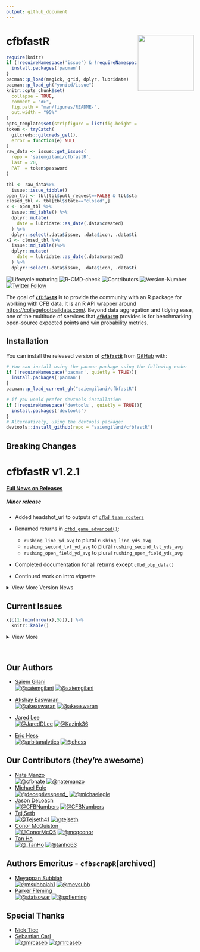 ---
output: github_document
---
# **cfbfastR**  <a href='http://saiemgilani.github.io/cfbfastR'><img src='man/figures/logo.png' align="right" height="150" /></a>
```{r, include = FALSE}
require(knitr)
if (!requireNamespace('issue') & !requireNamespace('pacman')){
  install.packages('pacman')
}
pacman::p_load(magick, grid, dplyr, lubridate)
pacman::p_load_gh("yonicd/issue")
knitr::opts_chunk$set(
  collapse = TRUE,
  comment = "#>",
  fig.path = "man/figures/README-",
  out.width = "95%"
)
opts_template$set(stripfigure = list(fig.height = 8, out.width = "95%"))
token <- tryCatch(
  gitcreds::gitcreds_get(),
  error = function(e) NULL
)
raw_data <- issue::get_issues(
  repo = 'saiemgilani/cfbfastR',
  last = 20,
  PAT  = token$password
)

tbl <- raw_data%>%
  issue::issue_tibble()
open_tbl <- tbl[tbl$pull_request==FALSE & tbl$state=="open",]
closed_tbl <- tbl[tbl$state=="closed",]
x <- open_tbl %>%
  issue::md_table() %>% 
  dplyr::mutate(
    date = lubridate::as_date(.data$created)
  ) %>% 
  dplyr::select(.data$issue, .data$icon, .data$title, .data$labels, .data$opened_by, .data$date, .data$closed)
x2 <- closed_tbl %>% 
  issue::md_table()%>% 
  dplyr::mutate(
    date = lubridate::as_date(.data$created)
  ) %>% 
  dplyr::select(.data$issue, .data$icon, .data$title, .data$labels, .data$opened_by, .data$date, .data$closed)
```


<!-- badges: start --> 

![Lifecycle:maturing](https://img.shields.io/badge/lifecycle-maturing-blue.svg?style=for-the-badge&logo=github)
![R-CMD-check](https://img.shields.io/github/workflow/status/saiemgilani/cfbfastr/R-CMD-check?label=R-CMD-Check&logo=R&logoColor=blue&style=for-the-badge)
![Contributors](https://img.shields.io/github/contributors/saiemgilani/cfbfastR?style=for-the-badge)
![Version-Number](https://img.shields.io/github/r-package/v/saiemgilani/cfbfastr?label=cfbfastR&logo=R&style=for-the-badge)
[![Twitter Follow](https://img.shields.io/twitter/follow/cfbfastR?color=blue&label=%40cfbfastR&logo=twitter&style=for-the-badge)](https://twitter.com/cfbfastR) 

<!-- badges: end -->

The goal of [**```cfbfastR```**](https://saiemgilani.github.io/cfbfastR/) is to provide the community with an R package for working with CFB data. It is an R API wrapper around [https://collegefootballdata.com/](https://collegefootballdata.com/). Beyond data aggregation and tidying ease, one of the multitude of services that [**```cfbfastR```**](https://saiemgilani.github.io/cfbfastR/) provides is for benchmarking open-source expected points and win probability metrics.

## **Installation**

You can install the released version of [**```cfbfastR```**](https://github.com/saiemgilani/cfbfastR/) from [GitHub](https://github.com/saiemgilani/cfbfastR) with:

``` r
# You can install using the pacman package using the following code:
if (!requireNamespace('pacman', quietly = TRUE)){
  install.packages('pacman')
}
pacman::p_load_current_gh("saiemgilani/cfbfastR")
```

``` r
# if you would prefer devtools installation
if (!requireNamespace('devtools', quietly = TRUE)){
  install.packages('devtools')
}
# Alternatively, using the devtools package:
devtools::install_github(repo = "saiemgilani/cfbfastR")
```

## **Breaking Changes**

# **cfbfastR v1.2.1**

[**Full News on Releases**](https://saiemgilani.github.io/cfbfastR/news/index.html)

##### **Minor release**

* Added headshot_url to outputs of [```cfbd_team_rosters```](https://saiemgilani.github.io/cfbfastR/reference/cfbd_team_rosters.html)

* Renamed returns in [```cfbd_game_advanced()```](https://saiemgilani.github.io/cfbfastR/reference/cfbd_game_advanced.html):
  - `rushing_line_yd_avg` to plural `rushing_line_yds_avg`
  - `rushing_second_lvl_yd_avg` to plural `rushing_second_lvl_yds_avg`
  - `rushing_open_field_yd_avg` to plural `rushing_open_field_yds_avg`

* Completed documentation for all returns except ```cfbd_pbp_data()```

* Continued work on intro vignette

<details><summary>View More Version News</summary>

# **cfbfastR v1.2.0**

#### **Add significant documentation to the package**

* Added mini-vignettes pertaining to CFB Data functionality:   
  - [```cfbd_betting```](https://saiemgilani.github.io/cfbfastR/articles/cfbd_betting.html),
  - [```cfbd_games```](https://saiemgilani.github.io/cfbfastR/articles/cfbd_games.html),
  - [```cfbd_plays```](https://saiemgilani.github.io/cfbfastR/articles/cfbd_plays.html),    
  - [```cfbd_recruiting```](https://saiemgilani.github.io/cfbfastR/articles/cfbd_recruiting.html),    
  - [```cfbd_stats```](https://saiemgilani.github.io/cfbfastR/articles/cfbd_stats.html), 
  - [```cfbd_teams```](https://saiemgilani.github.io/cfbfastR/articles/cfbd_teams.html)
  
* [Introductory vignette stub](https://saiemgilani.github.io/cfbfastR/articles/intro.html) added

#### **ESPN/CFBD metrics function variable return standardization**

* Change `id` variable to `team_id` in [```espn_ratings_fpi()```](https://saiemgilani.github.io/cfbfastR/reference/espn_ratings.html)
* Changed `espn_game_id` variable to `game_id` in [```espn_metrics_wp()```](https://saiemgilani.github.io/cfbfastR/reference/espn_metrics.html), corrected the `away_win_percentage` calculation and added `tie_percentage` to the returns.
* Change `id` variable to `athlete_id` in [```cfbd_metrics_ppa_players_season()```](https://saiemgilani.github.io/cfbfastR/reference/cfbd_metrics_ppa_players_season.html)

# **cfbfastR v1.1.0**

#### **Add loading from Data Repository functionality**

* Added [```load_cfb_pbp()```](https://saiemgilani.github.io/cfbfastR/reference/load_cfb_pbp.html) and [```update_cfb_db()```](https://saiemgilani.github.io/cfbfastR/reference/update_cfb_db.html) functions. Pretty much cherry-picking the `nflfastR` methodology of loading data from the [`cfbfastR-data`](https://github.com/saiemgilani/cfbfastR-data/) repository. 

#### **Add support for parallel processing and progress updates**

* Added [```furrr```](https://furrr.futureverse.org/index.html), [```future```](https://future.futureverse.org/), and [```progressr```](https://progressr.futureverse.org/) dependencies to the package to allow for parallel processing of the play-by-play data with progress updates if desired. 

# **cfbfastR v1.0.0**

#### **Function Naming Convention Change**

* All functions sourced from the College Football Data API will start with `cfbd_` as opposed to `cfb_` (as in cfbscrapR). One additional `cfbd_` function has been added that corresponds to the result when [```cfbd_pbp_data()```](https://saiemgilani.github.io/cfbfastR/reference/cfbd_pbp_data.html) has the parameter `epa_wpa=FALSE`. It has now been separated into its own function for clarity [```cfbd_plays()```](https://saiemgilani.github.io/cfbfastR/reference/cfbd_play.html). The parameter and functionality still exists in [```cfbd_pbp_data()```](https://saiemgilani.github.io/cfbfastR/reference/cfbd_pbp_data.html) but we expect this function will still exist but made obsolete in favor of a function more closely matching `nflfastR`'s naming conventions.

* Similarly, data and metrics sourced from ESPN will begin with `espn_` as opposed to `cfb_`. In particular, the two functions are now [```espn_ratings_fpi()```](https://saiemgilani.github.io/cfbfastR/reference/espn_ratings.html) and [```espn_metrics_wp()```](https://saiemgilani.github.io/cfbfastR/reference/espn_metrics.html)

* Data generated from any of the ```cfbfastR``` methods will use `cfb_`

#### **College Football Data API Keys**

The [CollegeFootballData API](https://collegefootballdata.com/) now requires an API key, here's a quick run-down:

* To get an API key, follow the directions here: [College Football Data Key Registration.](https://collegefootballdata.com/key) 

* Using the key: You can save the key for consistent usage by adding `CFBD_API_KEY=XXXX-YOUR-API-KEY-HERE-XXXXX` to your .REnviron file (easily accessed via [**`usethis::edit_r_environ()`**](https://usethis.r-lib.org/reference/edit.html)). Run [**`usethis::edit_r_environ()`**](https://usethis.r-lib.org/reference/edit.html) and THEN paste the following in the new script that pops up (with**out** quotations)
```r
CFBD_API_KEY = XXXX-YOUR-API-KEY-HERE-XXXXX
```

* For less consistent usage: At the beginning of every session or within an R environment, save your API key as the environment variable `CFBD_API_KEY` (with quotations) using a command like the following.

```{r}
Sys.setenv(CFBD_API_KEY = "XXXX-YOUR-API-KEY-HERE-XXXXX")
```

* Added [API Key methods](https://saiemgilani.github.io/cfbfastR/reference/register_cfbd.html). If you forget to set your environment variable, functions will give you a warning and ask for one. 

</details>


## Current Issues

```{r,results='asis',echo=FALSE}
x[c(1:(min(nrow(x),5))),] %>%
  knitr::kable()
```

<details><summary>View More</summary>

```{r,results='asis',echo=FALSE}
x2[c(1:(min(nrow(x),5))),] %>%
  knitr::kable()
```

</details>
<br>


## **Our Authors**

-   [Saiem Gilani](https://twitter.com/saiemgilani)       
<a href="https://twitter.com/saiemgilani" target="blank"><img src="https://img.shields.io/twitter/follow/saiemgilani?color=blue&label=%40saiemgilani&logo=twitter&style=for-the-badge" alt="@saiemgilani" /></a>
<a href="https://github.com/saiemgilani" target="blank"><img src="https://img.shields.io/github/followers/saiemgilani?color=eee&logo=Github&style=for-the-badge" alt="@saiemgilani" /></a>

-   [Akshay Easwaran](https://twitter.com/akeaswaran)       
<a href="https://twitter.com/akeaswaran" target="blank"><img src="https://img.shields.io/twitter/follow/akeaswaran?color=blue&label=%40akeaswaran&logo=twitter&style=for-the-badge" alt="@akeaswaran" /></a>
<a href="https://github.com/akeaswaran" target="blank"><img src="https://img.shields.io/github/followers/akeaswaran?color=eee&logo=Github&style=for-the-badge" alt="@akeaswaran" /></a>

-   [Jared Lee](https://twitter.com/JaredDLee) </br>
<a href="https://twitter.com/JaredDLee" target="blank"><img src="https://img.shields.io/twitter/follow/JaredDLee?color=blue&label=%40JaredDLee&logo=twitter&style=for-the-badge" alt="@JaredDLee" /></a>
<a href="https://github.com/Kazink36" target="blank"><img src="https://img.shields.io/github/followers/Kazink36?color=eee&logo=Github&style=for-the-badge" alt="@Kazink36" /></a>

-   [Eric Hess](https://twitter.com/arbitanalytics) </br>
  <a href="https://twitter.com/arbitanalytics" target="blank"><img src="https://img.shields.io/twitter/follow/arbitanalytics?color=blue&label=%40arbitanalytics&logo=twitter&style=for-the-badge" alt="@arbitanalytics" /></a>
<a href="https://github.com/ehess" target="blank"><img src="https://img.shields.io/github/followers/ehess?color=eee&logo=Github&style=for-the-badge" alt="@ehess" /></a>

## **Our Contributors (they're awesome)**

-   [Nate Manzo](https://twitter.com/cfbnate)       
<a href="https://twitter.com/cfbnate" target="blank"><img src="https://img.shields.io/twitter/follow/cfbnate?color=blue&label=%40cfbnate&logo=twitter&style=for-the-badge" alt="@cfbnate" /></a>
<a href="https://github.com/natemanzo" target="blank"><img src="https://img.shields.io/github/followers/natemanzo?color=eee&logo=Github&style=for-the-badge" alt="@natemanzo" /></a>
-   [Michael Egle](https://twitter.com/deceptivespeed_)      
<a href="https://twitter.com/deceptivespeed_" target="blank"><img src="https://img.shields.io/twitter/follow/deceptivespeed_?color=blue&label=%40deceptivespeed_&logo=twitter&style=for-the-badge" alt="@deceptivespeed_" /></a> 
<a href="https://github.com/michaelegle" target="blank"><img src="https://img.shields.io/github/followers/michaelegle?color=eee&logo=Github&style=for-the-badge" alt="@michaelegle" /></a>
-   [Jason DeLoach](https://twitter.com/CFBNumbers)      
<a href="https://twitter.com/CFBNumbers" target="blank"><img src="https://img.shields.io/twitter/follow/CFBNumbers?color=blue&label=%40CFBNumbers&logo=twitter&style=for-the-badge" alt="@CFBNumbers" /></a> 
<a href="https://github.com/CFBNumbers" target="blank"><img src="https://img.shields.io/github/followers/CFBNumbers?color=eee&logo=Github&style=for-the-badge" alt="@CFBNumbers" /></a>
-   [Tej Seth](https://twitter.com/Tejseth41)      
<a href="https://twitter.com/Tejseth41" target="blank"><img src="https://img.shields.io/twitter/follow/Tejseth41?color=blue&label=%40Tejseth41&logo=twitter&style=for-the-badge" alt="@Tejseth41" /></a>
<a href="https://github.com/tejseth" target="blank"><img src="https://img.shields.io/github/followers/tejseth?color=eee&logo=Github&style=for-the-badge" alt="@tejseth" /></a>
-   [Conor McQuiston](https://twitter.com/ConorMcQ5)      
<a href="https://twitter.com/ConorMcQ5" target="blank"><img src="https://img.shields.io/twitter/follow/ConorMcQ5?color=blue&label=%40ConorMcQ5&logo=twitter&style=for-the-badge" alt="@ConorMcQ5" /></a>
<a href="https://github.com/mcqconor" target="blank"><img src="https://img.shields.io/github/followers/mcqconor?color=eee&logo=Github&style=for-the-badge" alt="@mcqconor" /></a>
-   [Tan Ho](https://twitter.com/_TanHo)      
<a href="https://twitter.com/_TanHo" target="blank"><img src="https://img.shields.io/twitter/follow/_TanHo?color=blue&label=%40_TanHo&logo=twitter&style=for-the-badge" alt="@_TanHo" /></a>
<a href="https://github.com/tanho63" target="blank"><img src="https://img.shields.io/github/followers/tanho63?color=eee&logo=Github&style=for-the-badge" alt="@tanho63" /></a>

## **Authors Emeritus - `cfbscrapR`[archived]**

-   [Meyappan Subbiah](https://twitter.com/msubbaiah1)      
<a href="https://twitter.com/msubbaiah1" target="blank"><img src="https://img.shields.io/twitter/follow/msubbaiah1?color=blue&label=%40msubbaiah1&logo=twitter&style=for-the-badge" alt="@msubbaiah1" /></a>
<a href="https://github.com/meysubb" target="blank"><img src="https://img.shields.io/github/followers/meysubb?color=eee&logo=Github&style=for-the-badge" alt="@meysubb" /></a>
-   [Parker Fleming](https://twitter.com/statsowar)      
<a href="https://twitter.com/statsowar" target="blank"><img src="https://img.shields.io/twitter/follow/statsowar?color=blue&label=%40statsowar&logo=twitter&style=for-the-badge" alt="@statsowar" /></a>
<a href="https://github.com/spfleming" target="blank"><img src="https://img.shields.io/github/followers/spfleming?color=eee&logo=Github&style=for-the-badge" alt="@spfleming" /></a>

## **Special Thanks**

-   [Nick Tice](https://github.com/NickTice)
-   [Sebastian Carl](https://twitter.com/mrcaseb)                   
<a href="https://twitter.com/mrcaseb" target="blank"><img src="https://img.shields.io/twitter/follow/mrcaseb?color=blue&label=%40mrcaseb&logo=twitter&style=for-the-badge" alt="@mrcaseb" /></a>
<a href="https://github.com/mrcaseb" target="blank"><img src="https://img.shields.io/github/followers/mrcaseb?color=eee&logo=Github&style=for-the-badge" alt="@mrcaseb" /></a>
